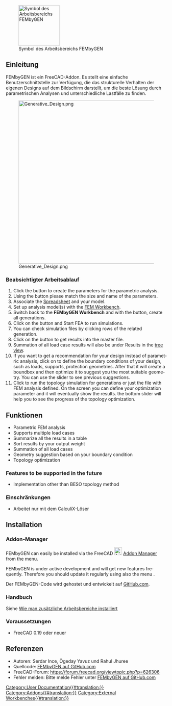 <languages/>

[[File:FEMbyGEN.svg|thumb|128px|Symbol des Arbeitsbereichs FEMbyGEN]]

{{TOCright}}

<span id="Introduction"></span>
==Einleitung==

FEMbyGEN ist ein FreeCAD-Addon. Es stellt eine einfache Benutzerschnittstelle zur Verfügung, die das strukturelle Verhalten der eigenen Designs auf dem Bildschirm darstellt, um die beste Lösung durch parametrischen Analysen und unterschiedliche Lastfälle zu finden.  

[[File:Generative Design.png|512px]]

<span id="Intended_work-flow"></span>
===Beabsichtigter Arbeitsablauf===

<div lang="en" dir="ltr" class="mw-content-ltr">
# Click the {{Button|Initiate}} button to create the parameters for the parametric analysis.
# Using the {{Button|Alias}} button please match the size and name of the parameters.
# Associate the [[Spreadsheet_Workbench|Spreadsheet]] and your model.
# Set up analysis model(s) with the [[FEM_Workbench|FEM Workbench]].
# Switch back to the '''FEMbyGEN Workbench''' and with the {{Button|Generate}} button, create all generations.
# Click on the {{Button|FEA}} button and Start FEA to run simulations.
# You can check simulation files by clicking rows of the related generation.
# Click on the {{Button|Results}} button to get results into the master file.
# Summation of all load case results will also be under Results in the [[Tree_view|tree view]].
# If you want to get a recommendation for your design instead of parametric analysis, click on {{Button|CreatGeo}} to define the boundary conditions of your design, such as loads, supports, protection geometries. After that it will create a boundbox and then optimize it to suggest you the most suitable geometry. You can use the slider to see previous suggestions.
# Click {{Button|Topology}} to run the topology simulation for generations or just the file with FEM analysis defined. On the screen you can define your optimization parameter and it will eventually show the results. the bottom slider will help you to see the progress of the topology optimization.
</div>

<span id="Features"></span>
== Funktionen ==

<div lang="en" dir="ltr" class="mw-content-ltr">
* Parametric FEM analysis
* Supports multiple load cases
* Summarize all the results in a table
* Sort results by your output weight
* Summation of all load cases
* Geometry suggestion based on your boundary condition
* Topology optimization
</div>

<div lang="en" dir="ltr" class="mw-content-ltr">
=== Features to be supported in the future ===
</div>

<div lang="en" dir="ltr" class="mw-content-ltr">
* Implementation other than BESO topology method
</div>

<span id="Limitations"></span>
=== Einschränkungen ===

* Arbeitet nur mit dem CalculiX-Löser

== Installation ==

<span id="Addon_Manager"></span>
===Addon-Manager===

<div lang="en" dir="ltr" class="mw-content-ltr">
FEMbyGEN can easily be installed via the FreeCAD [[Image:AddonManager.svg|24px]] [[Std_AddonMgr|Addon Manager]] from the {{MenuCommand|Tools → Addon manager}} menu.
</div>

<div lang="en" dir="ltr" class="mw-content-ltr">
FEMbyGEN is under active development and will get new features frequently. Therefore you should update it regularly using also the menu {{MenuCommand|Tools → Addon manager}}.
</div>

Der FEMbyGEN-Code wird gehostet und entwickelt auf [https://github.com/Serince/FEMbyGEN GitHub.com].

<span id="Manual"></span>
=== Handbuch ===

Siehe [[How_to_install_additional_workbenches/de|Wie man zusätzliche Arbeitsbereiche installiert]]

<span id="Prerequisites"></span>
=== Voraussetzungen ===

* FreeCAD 0.19 oder neuer

<span id="References"></span>
== Referenzen ==

* Autoren: Serdar Ince, Ögeday Yavuz und Rahul Jhuree
* Quellcode: [https://github.com/Serince/FEMbyGEN FEMbyGEN auf GitHub.com]
* FreeCAD-Forum: https://forum.freecad.org/viewtopic.php?p=626306
* Fehler melden: Bitte melde Fehler unter  [https://github.com/Serince/FEMbyGEN/issues FEMbyGEN auf GitHub.com]


[[Category:User Documentation{{#translation:}}]]
[[Category:Addons{{#translation:}}]]
[[Category:External Workbenches{{#translation:}}]]